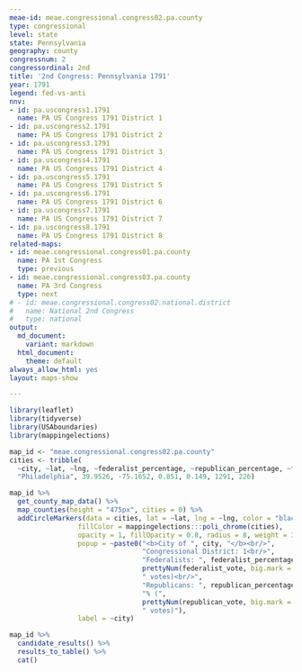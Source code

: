 ```yaml
---
meae-id: meae.congressional.congress02.pa.county
type: congressional
level: state
state: Pennsylvania
geography: county
congressnum: 2
congressordinal: 2nd
title: '2nd Congress: Pennsylvania 1791'
year: 1791
legend: fed-vs-anti
nnv:
- id: pa.uscongress1.1791
  name: PA US Congress 1791 District 1
- id: pa.uscongress2.1791
  name: PA US Congress 1791 District 2
- id: pa.uscongress3.1791
  name: PA US Congress 1791 District 3
- id: pa.uscongress4.1791
  name: PA US Congress 1791 District 4
- id: pa.uscongress5.1791
  name: PA US Congress 1791 District 5
- id: pa.uscongress6.1791
  name: PA US Congress 1791 District 6
- id: pa.uscongress7.1791
  name: PA US Congress 1791 District 7
- id: pa.uscongress8.1791
  name: PA US Congress 1791 District 8
related-maps:
- id: meae.congressional.congress01.pa.county
  name: PA 1st Congress
  type: previous
- id: meae.congressional.congress03.pa.county
  name: PA 3rd Congress
  type: next
# - id: meae.congressional.congress02.national.district
#   name: National 2nd Congress
#   type: national
output:
  md_document:
    variant: markdown
  html_document:
    theme: default
always_allow_html: yes
layout: maps-show

---
```


```r
library(leaflet)
library(tidyverse)
library(USAboundaries)
library(mappingelections)

map_id <- "meae.congressional.congress02.pa.county"
cities <- tribble(
  ~city, ~lat, ~lng, ~federalist_percentage, ~republican_percentage, ~federalist_vote, ~republican_vote,
  "Philadelphia", 39.9526, -75.1652, 0.851, 0.149, 1291, 226)
```

<div class="map">

```r
map_id %>%
  get_county_map_data() %>%
  map_counties(height = "475px", cities = 0) %>% 
  addCircleMarkers(data = cities, lat = ~lat, lng = ~lng, color = "black",
                 fillColor = mappingelections:::poli_chrome(cities),
                 opacity = 1, fillOpacity = 0.8, radius = 8, weight = 3,
                 popup = ~paste0("<b>City of ", city, "</b><br/>",
                                 "Congressional District: 1<br/>",
                                 "Federalists: ", federalist_percentage * 100, "% (", 
                                 prettyNum(federalist_vote, big.mark = ","), 
                                 " votes)<br/>",
                                 "Republicans: ", republican_percentage * 100,
                                 "% (", 
                                 prettyNum(republican_vote, big.mark = ","),
                                 " votes)"),
                 label = ~city) 
```

</div>

<div class="results-table">

```r
map_id %>%
  candidate_results() %>%
  results_to_table() %>%
  cat()
```

</div>
